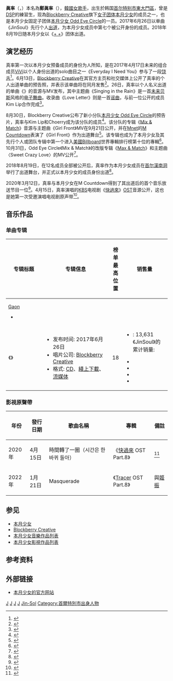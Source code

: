 {{About|[[本月少女|本月少女]]的成员真率|[[APRIL_(女子團體)|APRIL]]成员真率|真率 (APRIL)}}
{{藝人
| 姓名 = 
| 類型 = 女歌手
| 圖片 = 171104 영풍문고 김포공항 팬사인회 이달의소녀 오드아이써클 진솔 직찍 (2).jpg
| 圖片簡介 = 2017年11月在[[金浦机场|金浦机场]]举行粉丝签名会时的眞率
| 圖片尺寸 = 
| 別名 = 
| 原名 = 鄭眞率<ref>{{Cite Facebook|LOONATWFC|本月少女 LOOΠΔ x Asteria 台灣粉絲站|2017|7|2|323007941478532}}</ref>
| 羅馬拼音 = Jeong Jinsol
| 英文名 = JinSoul
| 國籍 = {{KOR}}
| 出生日期 = {{birth_date_and _age|1997|6|13}}
| 出生地點 = {{KOR}}[[首尔特别市|首尔特别市]][[東大門區|東大門區]]
| 職業 = [[歌手|歌手]]
| 語言 = [[韓語|韓語]]、[[英語|英語]]、[[汉语|汉语]]、少許[[日語|日語]]
| 教育程度 = 
| 母校 = {{link-ko|国际艺术大学|국제예술대학교}}
| 音樂類型 = [[K-pop|K-pop]]
| 出道日期 = 個人：<br>{{start date and age|2017|6|26}}<br>本月少女 ODD EYE CIRCLE：<br>{{start date and age|2017|9|21}}<br>本月少女：<br>{{start date and age|2018|8|19}}
| 出道作 = *《{{link-en|JinSoul|JinSoul}}》（个人）
*《[[+_+_(本月少女迷你專輯)|+ +]]》（本月少女）
| 代表作 = 
| 活躍年代 = 2017年至今
| 經紀公司 = [[Blockberry_Creative|Blockberry Creative]]
| 相關團體 = [[本月少女|本月少女]]、[[本月少女_Odd_Eye_Circle|本月少女 Odd Eye Circle]]
| 暱稱 = [[搏魚|藍搏魚]]、[[勒苟拉斯|真哥拉斯]]（金髮時期）、[[冰雪奇緣2|Bruni]]、金鎖
| 簽名 = [[File:LOONA_Jinsoul_signature.png|150px]]
}}
{{Infobox Korean name
| hangul = 진솔
| hanja = 眞率
| rr = Jinsol
| mr = Chinsol
| hangulborn = {{linktext|정|진|솔}}
| hanjaborn = {{linktext|鄭|眞|率}}
| rrborn = Jeong Jinsol         
| mrborn = 	Chŏng Jinsol
}}
'''眞率'''（{{lang-ko|'''진솔'''}}，{{bd|1997年|6月13日}}）本名為'''鄭眞率'''（{{kor|k='''정진솔'''|hanja='''鄭眞率'''|rm= Jeong Jin Sol}}），[[韓國|韓國]][[女歌手|女歌手]]，出生於韩国[[首尔特别市|首尔特别市]][[東大門區|東大門區]]，曾是[[DSP媒體|DSP]]的練習生，现為[[Blockberry_Creative|Blockberry Creative]]旗下[[女子音樂團體|女子团体]][[本月少女|本月少女]]的成员之一，也是本月少女固定子团体[[本月少女_Odd_Eye_Circle|本月少女 Odd Eye Circle]]的一员。2017年6月26日以单曲《JinSoul》先行个人[[出道|出道]]，为本月少女成员中第七个被公开身份的成员。2018年8月19日随本月少女以《[[+_+_(本月少女迷你專輯)|+ +]]》团体出道。

==演艺经历==
真率第一次以本月少女预备成员的身份为人所知，是在2017年4月17日未来的组合成员[[黃珈熙|ViVi]]以个人身份出道的solo曲目之一《Everyday I Need You》参与了一段[[饶舌|饶舌]]<ref>{{cite news   |language=ko |title=90년대로 돌아간 걸그룹? ‘이달의 소녀’ 비비 솔로곡|url=http://stv.seoul.co.kr/news/newsView.php?id=20170417500061&wlog_tag3=naver|newspaper=首尔新闻|accessdate=2021-03-05|date=2017-04-17 }}</ref>。6月13日，[[Blockberry_Creative|Blockberry Creative]]在其官方主页和社交媒体上公开了真率的个人出道单曲的预告照，并表示该单曲将在同月发售<ref>{{cite news   |language=ko |title=이달의소녀 7번째 멤버 진솔, 얼굴부터 몸매까지 ‘극강의 비주얼’ |url=http://en.seoul.co.kr/news/newsView.php?id=20170613500039&wlog_tag3=naver#csidxb4e414219bbfdb2a3c4691eb079a2b3|newspaper=首尔新闻|accessdate=2021-03-05|date=2017-06-13 }}</ref>。26日，真率以个人名义出道的单曲《{{link-en|JinSoul|JinSoul}}》的音源与MV发布，其中主题曲《Singing in the Rain》是一首[[未来贝斯|未来贝斯]]风格的[[电子舞曲|电子舞曲]]。收录曲《Love Letter》则是一首[[谣曲|谣曲]]，与前一位公开的成员Kim Lip合作完成<ref>{{cite news   |language=ko |title=이달의 소녀 진솔, 오늘(26일) 솔로 싱글 음원+MV 공개|url=http://pop.heraldcorp.com/view.php?ud=201706260917076703143_1|newspaper=Herald Corp.|accessdate=2021-03-05|date=2017-06-26|first=Park|last=Su-in}}</ref>。

8月30日，Blockberry Creative公布了新小分队[[本月少女_Odd_Eye_Circle|本月少女 Odd Eye Circle]]的预告片，真率与Kim Lip和Choerry成为该分队的成员<ref>{{Cite news|url=https://www.allkpop.com/article/2017/08/new-loo-subunit-odd-eye-circle-reveal-a-mysterious-teaser-video|title=New LOOΠΔ subunit ODD EYE CIRCLE 'Reveal' a mysterious teaser video|author=|date=|work=|newspaper=allkpop|accessdate=|archive-date=2020-09-24|archive-url=https://web.archive.org/web/20200924075722/https://www.allkpop.com/article/2017/08/new-loo-subunit-odd-eye-circle-reveal-a-mysterious-teaser-video|dead-url=no|language=en}}</ref>。该分队的专辑《[[Mix_&_Match_(本月少女迷你專輯)|Mix & Match]]》音源与主题曲《Girl Front》MV在9月21日公开，并在[[Mnet|Mnet]]的[[M_Countdown|M Countdown]]表演了《Girl Front》作为出道舞台<ref>{{cite news   |language=ko |title=오드아이써클, 오늘(21일) 정오 미니앨범 발매…'엠카'서 최초 무대|url=http://tvdaily.asiae.co.kr/read.php3?aid=15059547411279454010|newspaper=TV Daily|accessdate=2021-03-05|date=2017-09-21|first=Kim|last=Hyeon-Gyeong}}</ref>。该专辑也成为了本月少女及其先行个人或团队专辑中第一个进入[[美國|美國]][[Billboard|Billboard]]世界專輯排行榜第十位的專輯<ref>{{Cite news|url=http://tenasia.hankyung.com/archives/1307377|title=이달의 소녀 오드아이써클, 美 빌보드 TOP10 진입 성과텐아시아|first=Lee|last=Eun-Jin|date=2017-09-29|work=|newspaper=Ten Asia|accessdate=|language=ko|archive-date=2019-06-20|archive-url=https://web.archive.org/web/20190620171252/http://tenasia.hankyung.com/archives/1307377|dead-url=no}}</ref>。10月31日，Odd Eye Circle《Mix & Match》的改版专辑《[[Mix_&_Match_(本月少女迷你專輯)|Max & Match]]》和主题曲〈Sweet Crazy Love〉的MV公开<ref>{{cite news|title=이달의 소녀 오드아이써클, 오늘(31일) 리패키지 ‘맥스&매치’ 공개|url=https://sports.donga.com/3/all/20171031/87035027/1|website=体育东亚|language=ko|date=2017-10-31|accessdate=2021-03-20|author=Jeon Hyo Jin|archive-date=2021-04-21|archive-url=https://web.archive.org/web/20210421104415/https://sports.donga.com/3/all/20171031/87035027/1|dead-url=no}}</ref>。

2018年8月19日，在12名成员全部被公开后，真率作为本月少女成员在[[首尔|首尔]][[漢南洞|漢南洞]]举行了出道舞台，并正式以本月少女的成员身份出道<ref>{{cite news|language=Ko|title=[다녀가요] '99억 괴물신인' 이달의 소녀 "목표는 신인상!"|url=https://www.nocutnews.co.kr/news/5017881|last=Kim|first=Hyeon-Sik|publisher=CBS nocut news|date=2018-08-20|accessdate=2021-02-26|archive-date=2018-08-21|archive-url=https://web.archive.org/web/20180821114312/http://www.nocutnews.co.kr/news/5017881|dead-url=no}}</ref>。

2020年3月12日，真率与本月少女在M Countdown得到了其出道后的首个音乐放送节目一位<ref>{{cite news|language=Ko|title=이달의 소녀 ‘Star’, 사우스차이나모닝포스트 ‘2020년 K팝 베스트 싱글 15’ 선정|url=https://www.wowtv.co.kr/NewsCenter/News/Read?articleId=A202101040359&t=NN||publisher=韩国经济TV|date=2021-01-04 |accessdate=2021-02-26 }}</ref>。4月15日，真率演唱的[[KBS_2_TV|KBS]]电视剧《[[快過來|快過來]]》[[OST|OST]]音源公开，这也是她第一次受邀演唱电视剧原声带<ref>{{cite news|language=Ko|title=이달의 소녀 진솔, '어서와' OST '시간은 한 바퀴 돌아' 오늘(15일) 공개|url=http://pop.heraldcorp.com/view.php?ud=202004150854176205744_1|publisher=Herald Corp.|date=2021-04-15 |accessdate=2021-03-05 }}</ref>。
==音乐作品==
{{See also|本月少女音樂作品列表}}

===单曲专辑===
{| class="wikitable plainrowheaders" style="text-align:center;" border="1"
! scope="col" rowspan="2" style="width:10em;"| 专辑标题
! scope="col" rowspan="2" style="width:18em;"| 专辑信息
! scope="col" colspan="1" | 榜单<br>最高位置
! scope="col" rowspan="2" style="width:10em;"| 销售量
|-
! scope="col" style="width:3em;font-size:90%;" | [[Gaon音乐榜|Gaon]]<br><ref>{{cite web|url=http://gaonchart.co.kr/main/section/chart/online.gaon?nationGbn=T&serviceGbn=ALL|title=Gaon Album Chart|website=Gaon Music Chart|access-date=2021-03-27|archive-date=2017-03-09|archive-url=https://web.archive.org/web/20170309051712/http://gaonchart.co.kr/main/section/chart/online.gaon?nationGbn=T&serviceGbn=ALL|dead-url=no}}
* {{cite web|url=http://gaonchart.co.kr/main/section/chart/album.gaon?nationGbn=T&serviceGbn=&targetTime=26&hitYear=2017&termGbn=week|title=JinSoul|date=2017-07-01|access-date=2021-03-27|archive-date=2017-07-06|archive-url=https://web.archive.org/web/20170706022524/http://gaonchart.co.kr/main/section/chart/album.gaon?nationGbn=T&serviceGbn=&targetTime=26&hitYear=2017&termGbn=week|dead-url=no}}</ref>
|-
! scope="row" | 《{{link-en|JinSoul|JinSoul}}》
|
* 发布时间: 2017年6月26日
* 唱片公司: [[Blockberry_Creative|Blockberry Creative]]
* 格式: [[雷射唱片|CD]]、[[數位音樂下載|綫上下載]]、[[流媒体|流媒体]]
| 18
|
* {{KOR}}: 13,631<!--1,410 + 3,226 + 2,533 + 6,462--><ref>《JinSoul》的累计销量:
*{{cite web|url=http://gaonchart.co.kr/main/section/chart/album.gaon?nationGbn=T&serviceGbn=&targetTime=06&hitYear=2017&termGbn=month|title=2017년 06월 Album Chart|website=Gaon Music Chart|access-date=2021-03-27|archive-date=2017-08-13|archive-url=https://web.archive.org/web/20170813133813/http://gaonchart.co.kr/main/section/chart/album.gaon?nationGbn=T&serviceGbn=&targetTime=06&hitYear=2017&termGbn=month|dead-url=no}}
* {{cite web|url=http://gaonchart.co.kr/main/section/chart/album.gaon?nationGbn=T&serviceGbn=&targetTime=04&hitYear=2018&termGbn=month|title=2018년 04월 Album Chart|trans-title=April 2018 Album Chart|website=Gaon Music Chart|access-date=2021-03-27|archive-date=2015-02-03|archive-url=https://web.archive.org/web/20150203005818/http://gaonchart.co.kr/main/section/chart/album.gaon?nationGbn=T&serviceGbn=&targetTime=04&hitYear=2018&termGbn=month|dead-url=no}}
* {{cite web|url=http://gaonchart.co.kr/main/section/chart/album.gaon?nationGbn=T&serviceGbn=&targetTime=05&hitYear=2019&termGbn=month|title=2019년 05월 Album Chart|trans-title=May 2019 Album Chart|website=Gaon Music Chart|access-date=2021-03-27|archive-date=2015-02-03|archive-url=https://web.archive.org/web/20150203005818/http://gaonchart.co.kr/main/section/chart/album.gaon?nationGbn=T&serviceGbn=&targetTime=05&hitYear=2019&termGbn=month|dead-url=no}}
* {{cite web|url=http://gaonchart.co.kr/main/section/chart/album.gaon?nationGbn=T&serviceGbn=&targetTime=04&hitYear=2020&termGbn=month|title=2020년 04월 Album Chart|trans-title=April 2020 Album Chart|website=Gaon Music Chart|access-date=2021-03-27|archive-date=2015-02-03|archive-url=https://web.archive.org/web/20150203005818/http://gaonchart.co.kr/main/section/chart/album.gaon?nationGbn=T&serviceGbn=&targetTime=04&hitYear=2020&termGbn=month|dead-url=no}}</ref>
|}
===影視原聲帶===
{|class="wikitable" style=text-align:center
! 年份
! 發行日期
! 歌曲名稱
! 專輯
! 備註
|-
|2020年
|4月15日
|時間轉了一圈（시간은 한 바퀴 돌아）
|《[[快過來|快過來]] OST Part.8》
|<ref>{{cite web|url=https://www.melon.com/song/detail.htm?songId=32532005|title=곡 정보-시간은 한 바퀴 돌아|website=Melon}}</ref>
|-
|2022年
|1月21日
|Masquerade
|《[[Tracer_(電視劇)|Tracer]] OST Part.8》
|與[[姬振|姬振]]
|}

==参见==
*[[本月少女|本月少女]]
*[[Blockberry_Creative|Blockberry Creative]]
*[[本月少女音樂作品列表|本月少女音樂作品列表]]
*[[本月少女影視作品列表|本月少女影視作品列表]]

==参考资料==
{{Commonscat|Jung Jinsoul}}
{{reflist|2}}
==外部链接==
* [http://www.loonatheworld.com/ 本月少女的官方网站] {{Wayback|url=http://www.loonatheworld.com/ |date=20161220191433 }}
{{本月少女}}
{{Portal bar|人物|大韓民國|音乐}}
[[Category:本月少女|J]]
[[Category:韓國女歌手|J]]
[[Category:韓國流行音樂歌手|J]]
[[Category:韓語流行音樂歌手|J]]
[[Category:郑姓|Jin-Sol]]
[[Category:首爾特別市出身人物|Category:首爾特別市出身人物]]